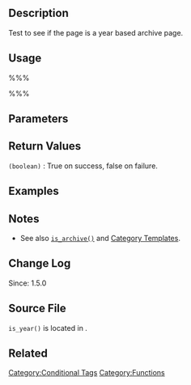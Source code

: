 {{Languages|
{{en|Function Reference/is year}}
{{ja|関数リファレンス/is year}}
}}

==Description==
Test to see if the page is a year based archive page.

==Usage==
%%%<?php is_year(); ?>%%%

==Parameters==

==Return Values==
; <tt>(boolean)</tt> : True on success, false on failure.

==Examples==

==Notes==
* See also <tt>[[Function Reference/is_archive|is_archive()]]</tt> and [[Category Templates]].

==Change Log==
Since: 1.5.0

== Source File ==
<!-- Need links to current source code files -->
<tt>is_year()</tt> is located in {{Trac|wp-includes/functions.php}}.

==Related==

{{Conditional Tags}}

{{Tag Footer}}

[[Category:Conditional Tags]]
[[Category:Functions]]